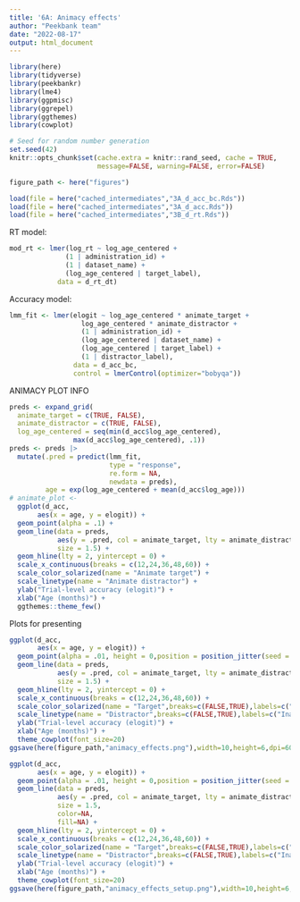 ```yaml
---
title: '6A: Animacy effects'
author: "Peekbank team"
date: "2022-08-17"
output: html_document
---
```


```r
library(here)
library(tidyverse)
library(peekbankr)
library(lme4)
library(ggpmisc)
library(ggrepel)
library(ggthemes)
library(cowplot)

# Seed for random number generation
set.seed(42)
knitr::opts_chunk$set(cache.extra = knitr::rand_seed, cache = TRUE, 
                      message=FALSE, warning=FALSE, error=FALSE)

figure_path <- here("figures")

load(file = here("cached_intermediates","3A_d_acc_bc.Rds"))
load(file = here("cached_intermediates","3A_d_acc.Rds"))
load(file = here("cached_intermediates","3B_d_rt.Rds"))
```


RT model: 

```r
mod_rt <- lmer(log_rt ~ log_age_centered +
              (1 | administration_id) + 
              (1 | dataset_name) + 
              (log_age_centered | target_label), 
            data = d_rt_dt)
```

Accuracy model:

```r
lmm_fit <- lmer(elogit ~ log_age_centered * animate_target + 
                  log_age_centered * animate_distractor +
                  (1 | administration_id) + 
                  (log_age_centered | dataset_name) + 
                  (log_age_centered | target_label) + 
                  (1 | distractor_label), 
                data = d_acc_bc, 
                control = lmerControl(optimizer="bobyqa"))


```


ANIMACY PLOT INFO

```r
preds <- expand_grid(
  animate_target = c(TRUE, FALSE), 
  animate_distractor = c(TRUE, FALSE), 
  log_age_centered = seq(min(d_acc$log_age_centered),
                max(d_acc$log_age_centered), .1))
preds <- preds |>
  mutate(.pred = predict(lmm_fit, 
                         type = "response",
                         re.form = NA, 
                         newdata = preds), 
         age = exp(log_age_centered + mean(d_acc$log_age)))
# animate_plot <- 
  ggplot(d_acc,
       aes(x = age, y = elogit)) + 
  geom_point(alpha = .1) + 
  geom_line(data = preds, 
            aes(y = .pred, col = animate_target, lty = animate_distractor), 
            size = 1.5) + 
  geom_hline(lty = 2, yintercept = 0) + 
  scale_x_continuous(breaks = c(12,24,36,48,60)) + 
  scale_color_solarized(name = "Animate target") + 
  scale_linetype(name = "Animate distractor") + 
  ylab("Trial-level accuracy (elogit)") + 
  xlab("Age (months)") + 
  ggthemes::theme_few()


```

Plots for presenting

```r

ggplot(d_acc,
       aes(x = age, y = elogit)) + 
  geom_point(alpha = .01, height = 0,position = position_jitter(seed = 42,width=0.2))+
  geom_line(data = preds, 
            aes(y = .pred, col = animate_target, lty = animate_distractor), 
            size = 1.5) + 
  geom_hline(lty = 2, yintercept = 0) + 
  scale_x_continuous(breaks = c(12,24,36,48,60)) + 
  scale_color_solarized(name = "Target",breaks=c(FALSE,TRUE),labels=c("Inanimate","Animate")) + 
  scale_linetype(name = "Distractor",breaks=c(FALSE,TRUE),labels=c("Inanimate","Animate")) + 
  ylab("Trial-level accuracy (elogit)") + 
  xlab("Age (months)") + 
  theme_cowplot(font_size=20)
ggsave(here(figure_path,"animacy_effects.png"),width=10,height=6,dpi=600)

ggplot(d_acc,
       aes(x = age, y = elogit)) + 
  geom_point(alpha = .01, height = 0,position = position_jitter(seed = 42,width=0.2),color=NA,fill=NA)+
  geom_line(data = preds, 
            aes(y = .pred, col = animate_target, lty = animate_distractor), 
            size = 1.5,
            color=NA,
            fill=NA) + 
  geom_hline(lty = 2, yintercept = 0) + 
  scale_x_continuous(breaks = c(12,24,36,48,60)) + 
  scale_color_solarized(name = "Target",breaks=c(FALSE,TRUE),labels=c("Inanimate","Animate")) + 
  scale_linetype(name = "Distractor",breaks=c(FALSE,TRUE),labels=c("Inanimate","Animate")) + 
  ylab("Trial-level accuracy (elogit)") + 
  xlab("Age (months)") + 
  theme_cowplot(font_size=20)
ggsave(here(figure_path,"animacy_effects_setup.png"),width=10,height=6,dpi=600)
```

